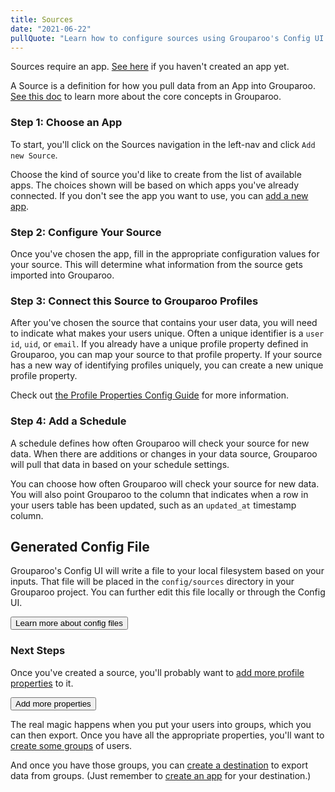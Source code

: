 ```yaml
---
title: Sources
date: "2021-06-22"
pullQuote: "Learn how to configure sources using Grouparoo's Config UI."
---
```


<Alert variant="warning">
  <p className="mb-0">
    Sources require an app. <a href="/docs/config/apps">See here</a> if you
    haven't created an app yet.
  </p>
</Alert>

A Source is a definition for how you pull data from an App into Grouparoo. [See this doc](/docs/getting-started/product-concepts) to learn more about the core concepts in Grouparoo.

### Step 1: Choose an App

To start, you'll click on the Sources navigation in the left-nav and click `Add new Source`.

<ImageInBrowserFrame
  centered
  alt="Config UI: New Source"
  src="/images/docs/guides/config/source--01-add.png"
  width={820}
  height={443}
/>

Choose the kind of source you'd like to create from the list of available apps. The choices shown will be based on which apps you've already connected. If you don't see the app you want to use, you can [add a new app](/docs/config/apps).

<ImageInBrowserFrame
  centered
  alt="Config UI: Choose App"
  src="/images/docs/guides/config/source--02-choose-app.png"
  width={820}
  height={430}
/>

### Step 2: Configure Your Source

Once you've chosen the app, fill in the appropriate configuration values for your source. This will determine what information from the source gets imported into Grouparoo.

<ImageInBrowserFrame
  centered
  alt="Config UI: Configure Source"
  src="/images/docs/guides/config/source--03-configure.png"
  width={820}
  height={439}
/>

### Step 3: Connect this Source to Grouparoo Profiles

After you've chosen the source that contains your user data, you will need to indicate what makes your users unique. Often a unique identifier is a `user id`, `uid`, or `email`. If you already have a unique profile property defined in Grouparoo, you can map your source to that profile property. If your source has a new way of identifying profiles uniquely, you can create a new unique profile property.

<ImageInBrowserFrame
  centered
  alt="Config UI: Source Mapping"
  src="/images/docs/guides/config/source--04-mapping.png"
  width={820}
  height={440}
/>

Check out [the Profile Properties Config Guide](/docs/config/properties) for more information.

### Step 4: Add a Schedule

A schedule defines how often Grouparoo will check your source for new data. When there are additions or changes in your data source, Grouparoo will pull that data in based on your schedule settings.

You can choose how often Grouparoo will check your source for new data. You will also point Grouparoo to the column that indicates when a row in your users table has been updated, such as an `updated_at` timestamp column.

<ImageInBrowserFrame
  centered
  alt="Config UI: Add Schedule"
  src="/images/docs/guides/config/source--05-schedule.png"
  width={820}
  height={436}
/>

## Generated Config File

Grouparoo's Config UI will write a file to your local filesystem based on your inputs. That file will be placed in the `config/sources` directory in your Grouparoo project. You can further edit this file locally or through the Config UI.

<Button href="/docs/config/code-config/sources" variant="outline-primary">
  Learn more about config files
</Button>

### Next Steps

Once you've created a source, you'll probably want to [add more profile properties](/docs/config/properties) to it.

<Button href="/docs/config/properties" variant="outline-primary">
  Add more properties
</Button>

The real magic happens when you put your users into groups, which you can then export. Once you have all the appropriate properties, you'll want to [create some groups](/docs/config/groups) of users.

And once you have those groups, you can [create a destination](/docs/config/destinations) to export data from groups. (Just remember to [create an app](/docs/config/apps) for your destination.)
